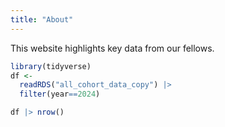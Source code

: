 ```yaml
---
title: "About"
---
```


This website highlights key data from our fellows. 

```r
library(tidyverse)
df <- 
  readRDS("all_cohort_data_copy") |> 
  filter(year==2024)

df |> nrow()
```
